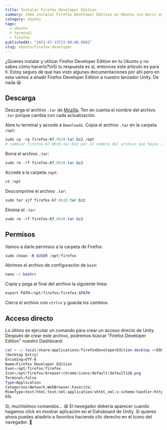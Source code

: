 ```yaml
---
title: Instalar Firefox Developer Edition
summary: Cómo instalar Firefox Developer Edition en Ubuntu sin morir en el intento.
category: ubuntu
tags:
  - ubuntu
  - terminal
  - firefox
publishedAt: "2021-07-15T22:00:00.000Z"
slug: ubuntu/firefox-developer
---
```



<ArticleData />

¿Quieres instalar y utilizar Firefox Developer Edition en tu Ubuntu y no sabes cómo hacerlo?\nSi tu respuesta es sí, entonces este artículo es para ti. Estoy seguro de que has visto algunas documentaciones por ahí pero en esta vamos a añadir Firefox Developer Edition a nuestro lanzador Unity. De nada 😃

## Descarga

Descarga el archivo `.tar` de [Mozilla](https://www.mozilla.org/en-US/firefox/developer/). Ten en cuenta el nombre del archivo `.tar` porque cambia con cada actualización.

Abre tu terminal y accede a `Downloads`. Copia el archivo `.tar` en la carpeta `/opt`:

```powershell copy
sudo cp -rp firefox-67.0b10.tar.bz2 /opt
# cambiar firefox-67.0b10.tar.bz2 por el nombre del archivo que hayas descargado
```

Borra el archivo `.tar`:

```powershell copy
sudo rm -rf firefox-67.0b10.tar.bz2
```

Accede a la carpeta `/opt`:

```powershell copy
cd /opt
```

Descomprime el archivo `.tar`:

```powershell
sudo tar xjf firefox-67.0b10.tar.bz2
```

Elimina el `.tar`:

```powershell copy
sudo rm -rf firefox-67.0b10.tar.bz2
```

## Permisos

Vamos a darle permisos a la carpeta de Firefox:

```powershell copy
sudo chown -R $USER /opt/firefox
```

Abrimos el archivo de configuración de `bash`:

```powershell copy
nano ~/.bashrc
```

Copia y pega al final del archivo la siguiente línea:

```powershell copy
export PATH=/opt/firefox/firefox:$PATH
```

Cierra el archivo con `ctrl+x` y guarda los cambios.

## Acceso directo

Lo último es ejecutar un comando para crear un acceso directo de Unity. Después de crear este archivo, podremos buscar "Firefox Developer Edition" nuestro Dashboard:

```powershell copy
cat > ~/.local/share/applications/firefoxDeveloperEdition.desktop <<EOL
[Desktop Entry]
Encoding=UTF-8
Name=Firefox Developer Edition
Exec=/opt/firefox/firefox
Icon=/opt/firefox/browser/chrome/icons/default/default128.png
Terminal=false
Type=Application
Categories=Network;WebBrowser;Favorite;
MimeType=text/html;text/xml;application/xhtml_xml;x-scheme-handler/http;x-scheme-handler/https;x-scheme-handler/ftp; X-Ayatana-Desktop-Shortcuts=NewWindow;NewIncognitos;
EOL
```

Si, muchísimos comandos... 😪
El navegador debería aparecer cuando hagamos click en mostrar aplicación en el Dahsboard de Unity. Si quieres ahora puedes añadirlo a favoritos haciendo clic derecho en el Icono del navegador. 👏
